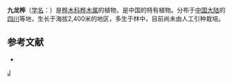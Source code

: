 {{Speciesbox 
| genus = Betula
| species = jiulungensis
| status = NE
| status_system = IUCN3.1
| authority = Hu ex P. C. Li
}}

'''九龙桦'''（[[学名|学名]]：{{lang|la|''Betula jiulungensis''}}）是[[桦木科|桦木科]][[桦木属|桦木属]]的植物，是中国的特有植物。分布于[[中国大陆|中国大陆]]的[[四川|四川]]等地，生长于海拔2,400米的地区，多生于林中，目前尚未由人工引种栽培。

== 参考文献 ==
<div class="references-small">
* {{cite web| url =http://www.bioinfo.cn/db05/KmzwSpecies.php?action=view&id=2262| title =九龙桦| work =《中国高等植物数据库全库》| publisher =中国科学院微生物研究所| author =昆明植物研究所| accessdate =2009-02-23| deadurl =yes| archiveurl =https://web.archive.org/web/20160305002243/http://www.bioinfo.cn/db05/KmzwSpecies.php?action=view&id=2262| archivedate =2016-03-05}}
</div>
{{Taxonbar|from=Q10879663}}

[[Category:桦木属|J]]